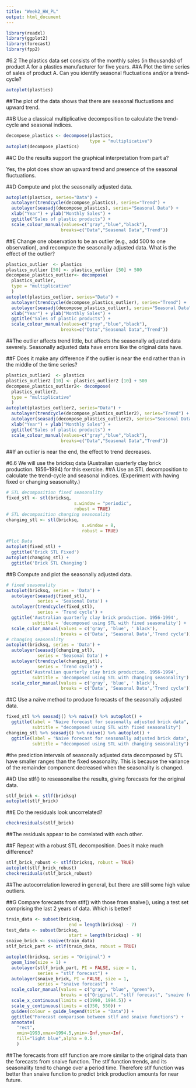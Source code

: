 ---
title: "Week2_HW_PL"
output: html_document
---
```{r}
library(readxl)
library(ggplot2)
library(forecast)
library(fpp2)
```
#6.2 The plastics data set consists of the monthly sales (in thousands) of product A for a plastics manufacturer for five years.
##A Plot the time series of sales of product A. Can you identify seasonal fluctuations and/or a trend-cycle?
```{r}
autoplot(plastics)
```
##The plot of the data shows that there are seasonal fluctuations and upward trend.

##B Use a classical multiplicative decomposition to calculate the trend-cycle and seasonal indices.

```{r}
decompose_plastics <- decompose(plastics,
                                type = "multiplicative")
autoplot(decompose_plastics)
```
##C Do the results support the graphical interpretation from part a?

Yes, the plot does show an upward trend and presence of the seasonal fluctuations.

##D Compute and plot the seasonally adjusted data.
```{r}
autoplot(plastics, series="Data") +
  autolayer(trendcycle(decompose_plastics), series="Trend") +
  autolayer(seasadj(decompose_plastics), series="Seasonal Data") +
  xlab("Year") + ylab("Monthly Sales") +
  ggtitle("Sales of plastic products") +
  scale_colour_manual(values=c("gray","blue","black"),
                     breaks=c("Data","Seasonal Data","Trend"))
```
##E Change one observation to be an outlier (e.g., add 500 to one observation), and recompute the seasonally adjusted data. What is the effect of the outlier? 
```{r}
plastics_outlier  <- plastics
plastics_outlier [50] <- plastics_outlier [50] + 500
decompose_plastics_outlier<- decompose(
  plastics_outlier,
  type = "multiplicative"
  )
autoplot(plastics_outlier, series="Data") +
  autolayer(trendcycle(decompose_plastics_outlier), series="Trend") +
  autolayer(seasadj(decompose_plastics_outlier), series="Seasonal Data") +
  xlab("Year") + ylab("Monthly Sales") +
  ggtitle("Sales of plastic products") +
  scale_colour_manual(values=c("gray","blue","black"),
                     breaks=c("Data","Seasonal Data","Trend"))
```
##The outlier affects trend little, but affects the seasonally adjusted data severely. Seasonally adjusted data have errors like the original data have.


##F Does it make any difference if the outlier is near the end rather than in the middle of the time series?
```{r}
plastics_outlier2  <- plastics
plastics_outlier2 [10] <- plastics_outlier2 [10] + 500
decompose_plastics_outlier2<- decompose(
  plastics_outlier2,
  type = "multiplicative"
  )
autoplot(plastics_outlier2, series="Data") +
  autolayer(trendcycle(decompose_plastics_outlier2), series="Trend") +
  autolayer(seasadj(decompose_plastics_outlier2), series="Seasonal Data") +
  xlab("Year") + ylab("Monthly Sales") +
  ggtitle("Sales of plastic products") +
  scale_colour_manual(values=c("gray","blue","black"),
                     breaks=c("Data","Seasonal Data","Trend"))
```
##If an outlier is near the end, the effect to trend decreases.


#6.6 We will use the bricksq data (Australian quarterly clay brick production. 1956–1994) for this exercise.
##A Use an STL decomposition to calculate the trend-cycle and seasonal indices. (Experiment with having fixed or changing seasonality.)
```{r}
# STL decomposition fixed seasonality
fixed_stl <- stl(bricksq, 
                          s.window = "periodic",
                          robust = TRUE)
# STL decomposition changing seasonality
changing_stl <- stl(bricksq,
                             s.window = 8,
                             robust = TRUE)
```
```{r}
#Plot Data
autoplot(fixed_stl) +
  ggtitle('Brick STL Fixed')
autoplot(changing_stl) +
  ggtitle('Brick STL Changing')
```
##B Compute and plot the seasonally adjusted data.
```{r}
# fixed seasonality
autoplot(bricksq, series = 'Data') +
  autolayer(seasadj(fixed_stl),
            series = 'Seasonal Data') +
  autolayer(trendcycle(fixed_stl),
            series = 'Trend cycle') +
  ggtitle('Australian quarterly clay brick production. 1956-1994',
          subtitle = 'decomposed using STL with fixed seasonality') +
  scale_color_manual(values = c('gray', 'blue', ' black'),
                     breaks = c('Data', 'Seasonal Data','Trend cycle'))
# changing seasonality
autoplot(bricksq, series = 'Data') +
  autolayer(seasadj(changing_stl),
            series = 'Seasonal Data') +
  autolayer(trendcycle(changing_stl),
            series = 'Trend cycle') +
  ggtitle('Australian quarterly clay brick production. 1956-1994',
          subtitle = 'decomposed using STL with changing seasonality') +
  scale_color_manual(values = c('gray', 'blue', ' black'),
                     breaks = c('Data', 'Seasonal Data','Trend cycle'))
```
##C Use a naïve method to produce forecasts of the seasonally adjusted data.
```{r}
fixed_stl %>% seasadj() %>% naive() %>% autoplot() + 
  ggtitle(label = "Naive forecast for seasonally adjusted brick data",
          subtitle = "decomposed using STL with fixed seasonality")
changing_stl %>% seasadj() %>% naive() %>% autoplot() + 
  ggtitle(label = "Naive forecast for seasonally adjusted brick data",
          subtitle = "decomposed using STL with changing seasonality")
```
#the prediction intervals of seasonally adjusted data decomposed by STL have smaller ranges than the fixed seasonality. This is because the variance of the remainder component decreased when the seasonality is changed.


##D Use stlf() to reseasonalise the results, giving forecasts for the original data.
```{r}
stlf_brick <- stlf(bricksq)
autoplot(stlf_brick)
```
##E Do the residuals look uncorrelated? 
```{r}
checkresiduals(stlf_brick)
```
##The residuals appear to be correlated with each other.

##F Repeat with a robust STL decomposition. Does it make much difference?
```{r}
stlf_brick_robust <- stlf(bricksq, robust = TRUE)
autoplot(stlf_brick_robust)
checkresiduals(stlf_brick_robust)
```
##The autocorrelation lowered in general, but there are still some high value outliers.

##G Compare forecasts from stlf() with those from snaive(), using a test set comprising the last 2 years of data. Which is better?
```{r}
train_data <- subset(bricksq, 
                        end = length(bricksq) - 7)
test_data <- subset(bricksq,
                        start = length(bricksq) - 9)
snaive_brick <- snaive(train_data)
stlf_brick_part <- stlf(train_data, robust = TRUE)

autoplot(bricksq, series = "Original") +
  geom_line(size = 1) +
  autolayer(stlf_brick_part, PI = FALSE, size = 1,
            series = "stlf forecast") +
  autolayer(snaive_brick, PI = FALSE, size = 1,
            series = "snaive forecast") +
  scale_color_manual(values = c("gray", "blue", "green"),
                     breaks = c("Original", "stlf forecast", "snaive forecast")) +
  scale_x_continuous(limits = c(1990, 1994.5)) +
  scale_y_continuous(limits = c(350, 550)) +
  guides(colour = guide_legend(title = "Data")) +
  ggtitle("Forecast comparison between stlf and snaive functions") +
  annotate(
    "rect",
    xmin=1993,xmax=1994.5,ymin=-Inf,ymax=Inf,
    fill="light blue",alpha = 0.5
    )
```
##The forecasts from stlf function are more similar to the original data than the forecasts from snaive function. The stlf function trends, and its seasonality tend to change over a period time. Therefore stlf function was better than snaive function to predict brick production amounts for near future.

